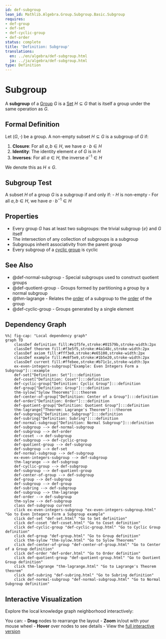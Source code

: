 ```yaml
---
id: def-subgroup
lean_id: Mathlib.Algebra.Group.Subgroup.Basic.Subgroup
requires:
- def-group
- def-set
- def-cyclic-group
- def-order
status: complete
title: 'Definition: Subgroup'
translations:
  en: ../en/algebra/def-subgroup.html
  ja: ../ja/algebra/def-subgroup.html
type: Definition
---
```


# Subgroup {#def-subgroup}

A **subgroup** of a [Group](def-group.qmd) $G$ is a [Set](../logic-set-theory/def-set.qmd) $H \subseteq G$ that is itself a group under the same operation as $G$.

## Formal Definition

Let $(G, \cdot)$ be a group. A non-empty subset $H \subseteq G$ is a subgroup of $G$ if:

1. **Closure**: For all $a, b \in H$, we have $a \cdot b \in H$
2. **Identity**: The identity element $e$ of $G$ is in $H$
3. **Inverses**: For all $a \in H$, the inverse $a^{-1} \in H$

We denote this as $H \leq G$.

## Subgroup Test

A subset $H$ of a group $G$ is a subgroup if and only if:
- $H$ is non-empty
- For all $a, b \in H$, we have $a \cdot b^{-1} \in H$

## Properties

- Every group $G$ has at least two subgroups: the trivial subgroup $\{e\}$ and $G$ itself
- The intersection of any collection of subgroups is a subgroup
- Subgroups inherit associativity from the parent group
- Every subgroup of a [cyclic group](def-cyclic-group.qmd) is cyclic

## See Also

- @def-normal-subgroup - Special subgroups used to construct quotient groups
- @def-quotient-group - Groups formed by partitioning a group by a normal subgroup
- @thm-lagrange - Relates the [order](def-order.qmd) of a subgroup to the [order](def-order.qmd) of the group
- @def-cyclic-group - Groups generated by a single element

## Dependency Graph

```mermaid
%%| fig-cap: "Local dependency graph"
graph TD
    classDef definition fill:#e1f5fe,stroke:#01579b,stroke-width:2px
    classDef theorem fill:#f3e5f5,stroke:#4a148c,stroke-width:2px
    classDef axiom fill:#fff3e0,stroke:#e65100,stroke-width:2px
    classDef example fill:#e8f5e9,stroke:#1b5e20,stroke-width:2px
    classDef current fill:#ffebee,stroke:#b71c1c,stroke-width:3px
    ex-even-integers-subgroup["Example: Even Integers Form a Subgroup"]:::example
    def-set["Definition: Set"]:::definition
    def-coset["Definition: Coset"]:::definition
    def-cyclic-group["Definition: Cyclic Group"]:::definition
    def-group["Definition: Group"]:::definition
    thm-sylow["Sylow Theorems"]:::theorem
    def-center-of-group["Definition: Center of a Group"]:::definition
    def-order["Definition: Order"]:::definition
    def-quotient-group["Definition: Quotient Group"]:::definition
    thm-lagrange["Theorem: Lagrange's Theorem"]:::theorem
    def-subgroup["Definition: Subgroup"]:::definition
    def-subring["Definition: Subring"]:::definition
    def-normal-subgroup["Definition: Normal Subgroup"]:::definition
    def-subgroup --> def-normal-subgroup
    def-subgroup --> def-order
    def-coset --> def-subgroup
    def-subgroup --> def-cyclic-group
    def-quotient-group --> def-subgroup
    def-subgroup --> def-set
    def-normal-subgroup --> def-subgroup
    ex-even-integers-subgroup --> def-subgroup
    thm-lagrange --> def-subgroup
    def-cyclic-group --> def-subgroup
    def-subgroup --> def-quotient-group
    def-center-of-group --> def-subgroup
    def-group --> def-subgroup
    def-subgroup --> def-group
    def-subring --> def-subgroup
    def-subgroup --> thm-lagrange
    def-order --> def-subgroup
    thm-sylow --> def-subgroup
    class def-subgroup current
    click ex-even-integers-subgroup "ex-even-integers-subgroup.html" "Go to Even Integers Form a Subgroup example"
    click def-set "def-set.html" "Go to Set definition"
    click def-coset "def-coset.html" "Go to Coset definition"
    click def-cyclic-group "def-cyclic-group.html" "Go to Cyclic Group definition"
    click def-group "def-group.html" "Go to Group definition"
    click thm-sylow "thm-sylow.html" "Go to Sylow Theorems"
    click def-center-of-group "def-center-of-group.html" "Go to Center of a Group definition"
    click def-order "def-order.html" "Go to Order definition"
    click def-quotient-group "def-quotient-group.html" "Go to Quotient Group definition"
    click thm-lagrange "thm-lagrange.html" "Go to Lagrange's Theorem theorem"
    click def-subring "def-subring.html" "Go to Subring definition"
    click def-normal-subgroup "def-normal-subgroup.html" "Go to Normal Subgroup definition"
```

## Interactive Visualization

Explore the local knowledge graph neighborhood interactively:

::: {.graph-viz data-id="def-subgroup" data-width="700" data-height="500"}
:::

You can:
- **Drag** nodes to rearrange the layout
- **Zoom** in/out with your mouse wheel
- **Hover** over nodes to see details
- View the [full interactive version](../../output/interactive/def-subgroup.html){target="_blank"}
